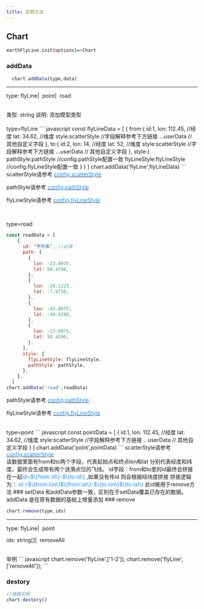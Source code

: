 ```yaml
---
title: 实例方法
---
```



## Chart
```bash
earthFlyLine.init(options)=>Chart
```

### addData
``` javascript
  chart.addData(type,data)
```
---
type: <Tag color="cyan">flyLine</Tag><span style="margin-right:8px;">|</span><Tag  color="cyan">point</Tag><span style="margin-right:8px;">|</span><Tag  color="cyan">road</Tag>

<br/>
<Tag color="blue">类型: string</Tag>
<Tag color="pink"> 说明: 添加模型类型</Tag>
<br/>
<br/>
<Tag color="red">type=flyLine</Tag>
``` javascript
const flyLineData = [
  {
    from:{
      id:1,
      lon: 112.45, //经度
      lat: 34.62, //维度
      style:scatterStyle //字段解释参考下方链接
      ...userData // 其他自定义字段
    },
    to:{
      id:2,
      lon: 14, //经度
      lat: 52, //维度
      style:scatterStyle //字段解释参考下方链接
      ...userData // 其他自定义字段
    },
    style:{
      pathStyle:pathStyle //config.pathStyle配置一致
      flyLineStyle:flyLineStyle //config.flyLineStyle配置一致
    }
  }
]
chart.addData('flyLine',flyLineData)
```
<Alert color="primary">
scatterStyle请参考 <a style="color:" href="javascript:void(0);" data-href="/reference/property/#configscatterstyle"><span style="color:#1890ff;">config.scatterStyle</span></a>

pathStyle请参考 <a style="color:" href="javascript:void(0);" data-href="/reference/property/#configpathstyle"><span style="color:#1890ff;">config.pathStyle</span></a> 

flyLineStyle请参考 <a style="color:" href="javascript:void(0);" data-href="/reference/property/#configflylinestyle"><span style="color:#1890ff;">config.flyLineStyle</span></a> 


</Alert>
<br/>

<Tag color="red">type=road</Tag>
``` javascript
const roadData = [
    {
      id: "字符串", //必填
      path: [
        {
          lon: -23.0075,
          lat: 50.4296,
        },
        {
          lon: -26.1223,
          lat: -7.8756,
        },
        {
          lon: -43.0075,
          lat: -40.4296,
        },
        {
          lon: -23.0075,
          lat: 50.4296,
        },
      ],
      style: {
        flyLineStyle: flyLineStyle,
        pathStyle: pathStyle,
      },
    },
  ]
chart.addData('road',roadData)
```
<Alert color="primary">

pathStyle请参考 <a style="color:" href="javascript:void(0);" data-href="/reference/property/#configpathstyle"><span style="color:#1890ff;">config.pathStyle</span></a> 

flyLineStyle请参考 <a style="color:" href="javascript:void(0);" data-href="/reference/property/#configflylinestyle"><span style="color:#1890ff;">config.flyLineStyle</span></a> 

</Alert>
<br/>
<Tag color="red">type=point</Tag>
``` javascript
const pointData = [
  {
    id:1,
    lon: 112.45, //经度
    lat: 34.62, //维度
    style:scatterStyle //字段解释参考下方链接
    ...userData // 其他自定义字段
  }
]
chart.addData('point',pointData)
```
<Alert color="primary">
scatterStyle请参考 <a style="color:" href="javascript:void(0);" data-href="/reference/property/#configscatterstyle"><span style="color:#1890ff;">config.scatterStyle</span></a>

</Alert>

<br/>
<Alert color="warning">
该数据里面有from和to两个字段，代表起始点和终点lon和lat 分别代表经度和纬度。最终会生成带有两个涟漪点位的飞线。
id字段：from和to里的id最终会拼接在一起<span style="color:#1890ff;">id=$\{from.id\}-$\{to.id\}</span> ,如果没有传id 则会根据经纬度拼接 拼接逻辑为： 
<span style="color:#1890ff;">id =$\{from.lon\}$\{from.lat\}-$\{to.lon\}$\{to.lat\}</span> 此id被用于remove方法
</Alert>
### setData
<Alert color="warning">
和addData参数一致，区别在于setData覆盖已存在的数据。addData 是在原有数据的基础上增量添加
</Alert>
### remove

``` javascript
chart.remove(type,ids)
````
---
type: <Tag color="cyan">flyLine</Tag><span style="margin-right:8px;">|</span><Tag  color="cyan">point</Tag>

ids: <Tag color="cyan">string[]</Tag><span style="margin-right:8px;">|</span><Tag  color="cyan">removeAll</Tag>

<br/>
<Tag color="red">举例</Tag>
<Alert color="warning">
``` javascript
chart.remove('flyLine',['1-2']);
chart.remove('flyLine',['removeAll']);
```
</Alert>

### destory
``` javascript
//销毁实例
chart.destory()
```